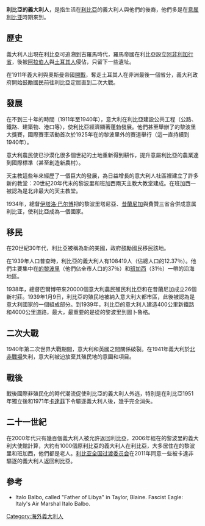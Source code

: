 '''利比亞的義大利人'''，是指生活在[[利比亞|利比亞]]的義大利人與他們的後裔，他們多是在[[意属利比亚|意属利比亚]]時期來到。

==歷史==
義大利人出現在利比亞可追溯到古羅馬時代，羅馬帝國在利比亞設立[[阿非利加行省|阿非利加行省]]，後被[[阿拉伯人|阿拉伯人]]與[[土耳其人|土耳其人]]侵佔，只留下一些遺址。

在1911年義大利與奧斯曼帝國[[義土戰爭|開戰]]，奪走土耳其人在非洲最後一個省分，義大利政府開始鼓勵國民前往利比亞定居直到二次大戰。

==發展==
在不到三十年的時間（1911年至1940年），意大利在利比亞建設公共工程（公路、鐵路、建築物、港口等），使利比亞經濟顯著蓬勃發展。他們甚至舉辦了的黎波里大獎賽，國際賽車活動首次於1925年在的黎波里外的賽道舉行（這一直持續到1940年）。

意大利農民使已沙漠化很多個世紀的土地重新得到耕作，提升意屬利比亞的農業達到國際標準（甚至創造新農村）。

天主教這些年來經歷了一個巨大的發展，為日益增長的意大利人社區裡建立了許多新的教堂：20世紀20年代末的黎波里和班加西兩天主教大教堂建成。在班加西一被認為是北非最大的天主教堂。

1934年，總督[[伊塔洛·巴尔博|伊塔洛·巴尔博]]把的黎波里塔尼亞、[[昔蘭尼加|昔蘭尼加]]與費贊三省合併成意属利比亚，使利比亞成為一個國家。

==移民==
在20世紀30年代，利比亞被稱為新的美國，政府鼓勵國民移民該地。

在1939年人口普查時，利比亞的義大利人有108419人（佔總人口的12.37％）。他們主要集中在[[的黎波里|的黎波里]]（他們佔全市人口的37％）和[[班加西|班加西]]（31％）一帶的沿海地區。

1938年，總督巴爾博帶來20000個意大利農民殖民利比亞和在昔蘭尼加成立26個新村莊。1939年1月9日，利比亞的殖民地被納入意大利大都市區，此後被認為是意大利國家的一個組成部分。到1939年，利比亞的意大利人建造400公里新鐵路和4000公里道路，最大，最重要的是從的黎波里到圖卜魯格。

==二次大戰==
1940年第二次世界大戰期間，意大利和英國之間關係破裂。在1941年義大利於[[西部沙漠战役|北非戰場]]失利，意大利被迫放棄其殖民地的意圖和項目。

==戰後==
戰後國際非殖民化的時代潮流促使利比亞的義大利人外逃，特別是在利比亞1951年獨立後和1971年[[卡達菲|卡達菲]]下令驅逐義大利人後，幾乎完全消失。

==二十一世紀==
在2000年代只有幾百個義大利人被允許返回利比亞，2006年經在的黎波里的義大利大使館計算，大約有1000個原利比亞的義大利人在利比亞，大多居住在的黎波里和班加西，他們都是老人。[[利比亚全国过渡委员会|利比亚全国过渡委员会]]在2011年同意一些被卡達非驅逐的義大利人返回利比亞。

==參考==
*Italo Balbo, called "Father of Libya" in Taylor, Blaine. Fascist Eagle: Italy's Air Marshal Italo Balbo.

[[Category:海外義大利人|Category:海外義大利人]]